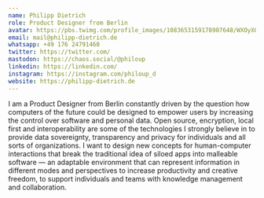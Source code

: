 ```yaml
---
name: Philipp Dietrich
role: Product Designer from Berlin
avatar: https://pbs.twimg.com/profile_images/1083653159178907648/WXOyXOWJ_400x400.jpg
email: mail@philipp-dietrich.de
whatsapp: +49 176 24791460
twitter: https://twitter.com/
mastodon: https://chaos.social/@philoup
linkedin: https://linkedin.com/
instagram: https://instagram.com/philoup_d
website: https://philipp-dietrich.de
---
```


I am a Product Designer from Berlin constantly driven by the question how computers of the future could be designed to empower users by increasing the control over software and personal data.
Open source, encryption, local first and interoperability are some of the technologies I strongly believe in to provide data sovereignty, transparency and privacy for individuals and all sorts of organizations.
I want to design new concepts for human-computer interactions that break the traditional idea of siloed apps into malleable software — an adaptable environment that can represent information in different modes and perspectives to increase productivity and creative freedom, to support individuals and teams with knowledge management and collaboration.
